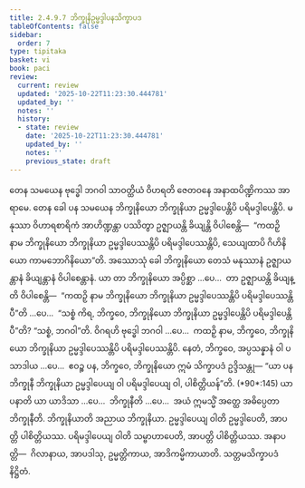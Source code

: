 ```yaml
---
title: 2.4.9.7 ဘိက္ခုနိဥမ္မဒ္ဒါပနသိက္ခာပဒ
tableOfContents: false
sidebar:
  order: 7
type: tipitaka
basket: vi
book: paci
review:
  current: review
  updated: '2025-10-22T11:23:30.444781'
  updated_by: ''
  notes: ''
  history:
  - state: review
    date: '2025-10-22T11:23:30.444781'
    updated_by: ''
    notes: ''
    previous_state: draft
---
```



<ReviewStatus review={frontmatter.review} showDetails={true} />

<HypothesisAnnotation frontmatter={frontmatter} />

<DynamicBreadcrumb />

<Division number="1206" book="paci" e="ch" v="2" p="457">

<Paragraph number="3483" book="paci">
တေန သမယေန ဗုဒ္ဓေါ ဘဂဝါ သာဝတ္ထိယံ ဝိဟရတိ ဇေတဝနေ အနာထပိဏ္ဍိကဿ အာရာမေ. တေန ခေါ ပန သမယေန ဘိက္ခုနိယော ဘိက္ခုနိယာ ဥမ္မဒ္ဒါပေန္တိပိ ပရိမဒ္ဒါပေန္တိပိ. မနုဿာ ဝိဟာရစာရိကံ အာဟိဏ္ဍန္တာ ပဿိတွာ ဥဇ္ဈာယန္တိ ခိယျန္တိ ဝိပါစေန္တိ—  “ကထဉှိ နာမ ဘိက္ခုနိယော ဘိက္ခုနိယာ ဥမ္မဒ္ဒါပေဿန္တိပိ ပရိမဒ္ဒါပေဿန္တိပိ, သေယျထာပိ ဂိဟိနိယော ကာမဘောဂိနိယော”တိ.
</Paragraph>

<Paragraph number="3484" book="paci">
အဿောသုံ ခေါ ဘိက္ခုနိယော တေသံ မနုဿာနံ ဥဇ္ဈာယန္တာနံ ခိယျန္တာနံ ဝိပါစေန္တာနံ. ယာ တာ ဘိက္ခုနိယော အပ္ပိစ္ဆာ …ပေ…  တာ ဥဇ္ဈာယန္တိ ခိယျန္တိ ဝိပါစေန္တိ—  “ကထဉှိ နာမ ဘိက္ခုနိယော ဘိက္ခုနိယာ ဥမ္မဒ္ဒါပေဿန္တိပိ ပရိမဒ္ဒါပေဿန္တိပီ”တိ …ပေ…  “သစ္စံ ကိရ, ဘိက္ခဝေ, ဘိက္ခုနိယော ဘိက္ခုနိယာ ဥမ္မဒ္ဒါပေန္တိပိ ပရိမဒ္ဒါပေန္တိပီ”တိ? “သစ္စံ, ဘဂဝါ”တိ. ဝိဂရဟိ ဗုဒ္ဓေါ ဘဂဝါ …ပေ…  ကထဉှိ နာမ, ဘိက္ခဝေ, ဘိက္ခုနိယော ဘိက္ခုနိယာ ဥမ္မဒ္ဒါပေဿန္တိပိ ပရိမဒ္ဒါပေဿန္တိပိ. နေတံ, ဘိက္ခဝေ, အပ္ပသန္နာနံ ဝါ ပသာဒါယ …ပေ…  ဧဝဉ္စ ပန, ဘိက္ခဝေ, ဘိက္ခုနိယော ဣမံ သိက္ခာပဒံ ဥဒ္ဒိသန္တု—
</Paragraph>

</Division>
<Division number="1207" book="paci" e="ch" v="2" p="457">

<Paragraph number="3485" book="paci">
<Emphasis>“ယာ ပန ဘိက္ခုနီ ဘိက္ခုနိယာ ဥမ္မဒ္ဒါပေယျ ဝါ ပရိမဒ္ဒါပေယျ ဝါ, ပါစိတ္တိယန်”</Emphasis>တိ. (*90*:<Emphasis>145</Emphasis>)
</Paragraph>

</Division>
<Division number="1208" book="paci" e="ch" v="2" p="457">

<Paragraph number="3486" book="paci">
<Emphasis>ယာ ပနာ</Emphasis>တိ ယာ ယာဒိသာ …ပေ…  <Emphasis>ဘိက္ခုနီ</Emphasis>တိ …ပေ…  အယံ ဣမသ္မိံ အတ္ထေ အဓိပ္ပေတာ ဘိက္ခုနီတိ.
</Paragraph>

<Paragraph number="3487" book="paci">
<Emphasis>ဘိက္ခုနိယာ</Emphasis>တိ အညာယ ဘိက္ခုနိယာ. <Emphasis>ဥမ္မဒ္ဒါပေယျ ဝါ</Emphasis>တိ ဥမ္မဒ္ဒါပေတိ, အာပတ္တိ ပါစိတ္တိယဿ. <Emphasis>ပရိမဒ္ဒါပေယျ ဝါ</Emphasis>တိ သမ္ဗာဟာပေတိ, အာပတ္တိ ပါစိတ္တိယဿ.
</Paragraph>

</Division>
<Division number="1209" book="paci" e="ch" v="2" p="458">

<Paragraph number="3488" book="paci">
အနာပတ္တိ—  ဂိလာနာယ, အာပဒါသု, ဥမ္မတ္တိကာယ, အာဒိကမ္မိကာယာတိ.

</Paragraph>
</Division>

<Paragraph number="3489" type="center" book="paci">
သတ္တမသိက္ခာပဒံ နိဋ္ဌိတံ.
</Paragraph>